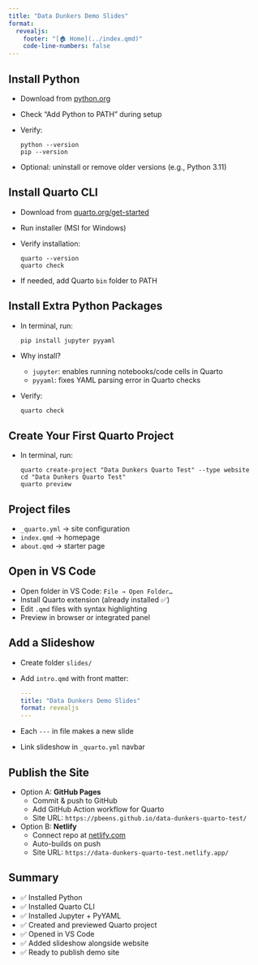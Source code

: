 ```yaml
---
title: "Data Dunkers Demo Slides"
format:
  revealjs:
    footer: "[🏠 Home](../index.qmd)"
    code-line-numbers: false
---
```


## Install Python

- Download from [python.org](https://www.python.org/downloads/)
- Check “Add Python to PATH” during setup
- Verify:

  ```text
  python --version
  pip --version
  ```
- Optional: uninstall or remove older versions (e.g., Python 3.11)


## Install Quarto CLI

- Download from [quarto.org/get-started](https://quarto.org/docs/get-started/)
- Run installer (MSI for Windows)
- Verify installation:
  ```text
  quarto --version
  quarto check
  ```
- If needed, add Quarto `bin` folder to PATH

## Install Extra Python Packages

- In terminal, run:
  ```python
  pip install jupyter pyyaml
  ```
- Why install?
  - `jupyter`: enables running notebooks/code cells in Quarto
  - `pyyaml`: fixes YAML parsing error in Quarto checks
- Verify:
  ```text
  quarto check
  ```

## Create Your First Quarto Project

- In terminal, run:

  ```text
  quarto create-project "Data Dunkers Quarto Test" --type website
  cd "Data Dunkers Quarto Test"
  quarto preview
  ```

## Project files

- `_quarto.yml` → site configuration
- `index.qmd` → homepage
- `about.qmd` → starter page

## Open in VS Code

- Open folder in VS Code: `File → Open Folder…`
- Install Quarto extension (already installed ✅)
- Edit `.qmd` files with syntax highlighting
- Preview in browser or integrated panel

## Add a Slideshow

- Create folder `slides/`
- Add `intro.qmd` with front matter:
  ```yaml
  ---
  title: "Data Dunkers Demo Slides"
  format: revealjs
  ---
  ```
- Each `---` in file makes a new slide
- Link slideshow in `_quarto.yml` navbar

## Publish the Site
- Option A: **GitHub Pages**
  - Commit & push to GitHub
  - Add GitHub Action workflow for Quarto
  - Site URL: `https://pbeens.github.io/data-dunkers-quarto-test/`
- Option B: **Netlify**
  - Connect repo at [netlify.com](https://www.netlify.com/)
  - Auto-builds on push
  - Site URL: `https://data-dunkers-quarto-test.netlify.app/`

## Summary
- ✅ Installed Python
- ✅ Installed Quarto CLI
- ✅ Installed Jupyter + PyYAML
- ✅ Created and previewed Quarto project
- ✅ Opened in VS Code
- ✅ Added slideshow alongside website
- ✅ Ready to publish demo site
